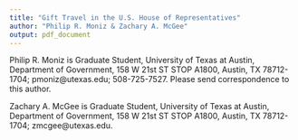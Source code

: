 ```yaml
---
title: "Gift Travel in the U.S. House of Representatives"
author: "Philip R. Moniz & Zachary A. McGee"
output: pdf_document
---
```


Philip R. Moniz is Graduate Student, University of Texas at Austin, Department of Government, 158 W 21st ST STOP A1800, Austin, TX 78712-1704; pmoniz@utexas.edu; 508-725-7527. Please send correspondence to this author.

Zachary A. McGee is Graduate Student, University of Texas at Austin, Department of Government, 158 W 21st ST STOP A1800, Austin, TX 78712-1704; zmcgee@utexas.edu.